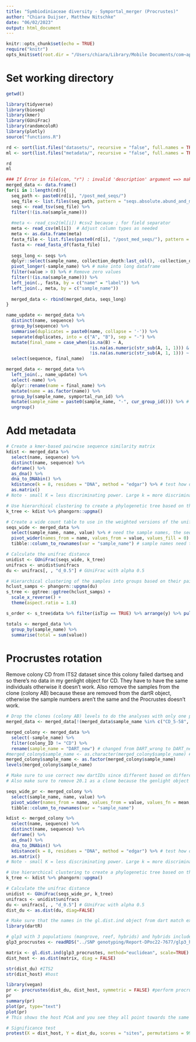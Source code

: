 ```yaml
---
title: "Symbiodiniaceae diversity - Symportal_merger (Procrustes)"
author: "Chiara Duijser, Matthew Nitschke"
date: "06/02/2023"
output: html_document
---
```


```r
knitr::opts_chunk$set(echo = TRUE)
require("knitr")
opts_knit$set(root.dir = "/Users/chiara/Library/Mobile Documents/com~apple~CloudDocs/Documents/Studie/UvA Master/Research Project/Research Project 2 - UTS/Data_working/DNA extractions/ITS2")
```

# Set working directory 
```r
getwd()
```

```r
library(tidyverse)
library(bioseq)
library(kmer)
library(GUniFrac)
library(randomcoloR)
library(plotly)
source("functions.R")
```

```r
rd <- sort(list.files("datasets/", recursive = "false", full.names = TRUE))
ml <- sort(list.files("metadata/", recursive = "false", full.names = TRUE))

rd
ml

### If Error in file(con, "r") : invalid 'description' argument ==> make sure all files are downloaded from the iCloud!!!
merged_data <- data.frame()
for(i in 1:length(rd)){
  seq_path <- paste0(rd[i], "/post_med_seqs/")
  seq_file <- list.files(seq_path, pattern = "seqs.absolute.abund_and_meta.txt", recursive = FALSE, full.names = TRUE)
  seqs <- read_tsv(seq_file) %>%
  filter(!(is.na(sample_name)))
  
  #meta <- read_csv2(ml[i]) #csv2 because ; for field separator
  meta <- read_csv(ml[i])  # Adjust column types as needed
  meta <- as.data.frame(meta)
  fasta_file <- list.files(paste0(rd[i], "/post_med_seqs/"), pattern = ".fasta", recursive = FALSE, full.names = TRUE)  
  fasta <- read_fasta_df(fasta_file)
  
  seqs_long <- seqs %>%
  dplyr::select(sample_name, collection_depth:last_col(), -collection_depth) %>% # Select sample_names and the each column contain sequence count data
  pivot_longer(-sample_name) %>% # make into long dataframe
  filter(value > 0) %>% # Remove zero values
  filter(!(is.na(sample_name))) %>%
  left_join(., fasta, by = c("name" = "label")) %>%
  left_join(., meta, by = c("sample_name"))
  
  merged_data <- rbind(merged_data, seqs_long)
}

name_update <- merged_data %>%
  distinct(name, sequence) %>%
  group_by(sequence) %>%
  summarise(duplicates = paste0(name, collapse = '-')) %>%
  separate(duplicates, into = c("A", "B"), sep = "-") %>%
  mutate(final_name = case_when(is.na(B) ~ A,
                                !is.na(as.numeric(str_sub(A, 1, 1))) & is.na(B) ~ A,
                                !is.na(as.numeric(str_sub(A, 1, 1))) ~ B)) %>%
  select(sequence, final_name)

merged_data <- merged_data %>%
  left_join(., name_update) %>%
  select(-name) %>%
  dplyr::rename(name = final_name) %>%
  mutate(name = as.factor(name)) %>%
  group_by(sample_name, symportal_run_id) %>%
  mutate(sample_name = paste0(sample_name, "-", cur_group_id())) %>% # prevent sample name duplicates from run to run
  ungroup()
```

# Add metadata

```r
# Create a kmer-based pairwise sequence similarity matrix
kdist <- merged_data %>%
  select(name, sequence) %>%
  distinct(name, sequence) %>%
  deframe() %>%
  as_dna() %>%
  dna_to_DNAbin() %>%
  kdistance(k = 8, residues = "DNA", method = "edgar") %>% # test how different k size alters the interpretation
  as.matrix()
# Note - small K = less discriminating power. Large k = more discriminating power but significantly more compute time

# Use hierarchical clustering to create a phylogenetic tree based on the pairwise k-mer distances
k_tree <- kdist %>% phangorn::upgma()

# Create a wide count table to use in the weighted versions of the unifrac measurements
seqs_wide <- merged_data %>%
  select(sample_name, name, value) %>% # need the sample names, the sequence names, and the count data
  pivot_wider(names_from = name, values_from = value, values_fill = 0) %>% # convert from long to wide
  tibble::column_to_rownames(var = "sample_name") # sample names need to be column names

# Calculate the unifrac distance
unidist <- GUniFrac(seqs_wide, k_tree)
unifracs <- unidist$unifracs
du <- unifracs[, , "d_0.5"] # GUniFrac with alpha 0.5 

# Hierarchical clustering of the samples into groups based on their pairwise unifrac distances
hclust_samps <- phangorn::upgma(du)
s_tree <- ggtree::ggtree(hclust_samps) +
  scale_x_reverse() +
  theme(aspect.ratio = 1.8)

s_order <- s_tree$data %>% filter(isTip == TRUE) %>% arrange(y) %>% pull(label)
```

```r
totals <- merged_data %>%
  group_by(sample_name) %>%
  summarise(total = sum(value))
```


# Procrustes rotation
Remove colony CD from ITS2 dataset since this colony failed dartseq and so there's no data in my genlight object for CD. They have to have the same individuals otherwise it doesn't work. Also remove the samples from the clone (colony AB) because these are removed from the dartR object, otherwise the sample numbers aren't the same and the Procrustes doesn't work.

```r
# Drop the clones (colony AB) levels to do the analyses with only one pair of the clones!
merged_data <- merged_data[!(merged_data$sample_name %in% c("CD_5-58", "CD_6A.3-74", "CD_7A.3-75", "CD_8A.3-85")), ]

merged_colony <- merged_data %>%
  select(-sample_name) %>%
  filter(colony_ID != "CD") %>%
  rename(sample_name = "DART_new") # changed from DART_wrong to DART_new based on new numbering in gl with gl.report.callrate()
#merged_colony$sample_name <- as.character(merged_colony$sample_name) #convert DART_wrong/sample_name from numeric to character variable
merged_colony$sample_name <- as.factor(merged_colony$sample_name)
levels(merged_colony$sample_name)

# Make sure to use correct new dartIDs since different based on different gl.report.callrate()
# Also make sure to remove 20.1 as a clone because the genlight object will have this one removed as well

seqs_wide_pr <- merged_colony %>%
  select(sample_name, name, value) %>% 
  pivot_wider(names_from = name, values_from = value, values_fn = mean, values_fill = 0) %>% # I added values_fn = mean because we have several values => 4 values/technical replicates per sample_name
  tibble::column_to_rownames(var = "sample_name")

kdist <- merged_colony %>%
  select(name, sequence) %>%
  distinct(name, sequence) %>%
  deframe() %>%
  as_dna() %>%
  dna_to_DNAbin() %>%
  kdistance(k = 8, residues = "DNA", method = "edgar") %>% # test how different k size alters the interpretation
  as.matrix()
# Note - small K = less discriminating power. Large k = more discriminating power but significantly more compute time

# Use hierarchical clustering to create a phylogenetic tree based on the pairwise k-mer distances
k_tree <- kdist %>% phangorn::upgma()

# Calculate the unifrac distance
unidist <- GUniFrac(seqs_wide_pr, k_tree)
unifracs <- unidist$unifracs
du <- unifracs[, , "d_0.5"] # GUniFrac with alpha 0.5
dist_du <- as.dist(du, diag=FALSE)

# Make sure that the names in the gl.dist.ind object from dart match exactly the names in the unifrac distance object
library(dartR)

# glp3 with 3 populations (mangrove, reef, hybrids) and hybrids included and clone removed
glp3_procrustes <- readRDS("../SNP genotyping/Report-DPoc22-7677/glp3_hybrids_included.Rdata")

matrix <- gl.dist.ind(glp3_procrustes, method="euclidean", scale=TRUE)
dist_host <- as.dist(matrix, diag = FALSE)

str(dist_du) #ITS2
str(dist_host) #host

library(vegan)
pr <- procrustes(dist_du, dist_host, symmetric = FALSE) #perform procrustes on the two separate distance matrices
pr
summary(pr)
plot(pr, type="text")
plot(pr)
# This shows the host PCoA and you see they all point towards the same symbiont communities within reef (top right) and mangrove (bottom left)

# Significance test
protest(X = dist_host, Y = dist_du, scores = "sites", permutations = 999)
```

